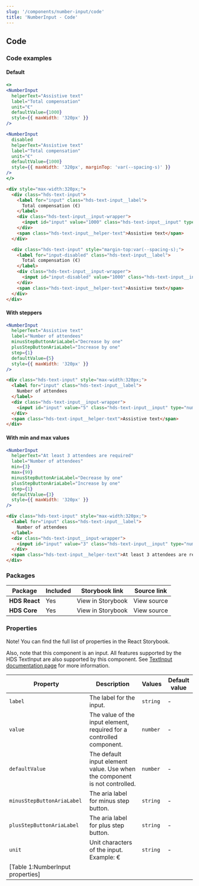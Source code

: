 ```yaml
---
slug: '/components/number-input/code'
title: 'NumberInput - Code'
---
```




## Code

### Code examples 

#### Default
<Playground>


```jsx
<>
<NumberInput
  helperText="Assistive text"
  label="Total compensation"
  unit="€"
  defaultValue={1000}
  style={{ maxWidth: '320px' }}
/>

<NumberInput
  disabled
  helperText="Assistive text"
  label="Total compensation"
  unit="€"
  defaultValue={1000}
  style={{ maxWidth: '320px', marginTop: 'var(--spacing-s)' }}
/>
</>
```

```html
<div style="max-width:320px;">
  <div class="hds-text-input">
    <label for="input" class="hds-text-input__label">
      Total compensation (€)
    </label>
    <div class="hds-text-input__input-wrapper">
      <input id="input" value="1000" class="hds-text-input__input" type="number" placeholder="Placeholder" />
    </div>
    <span class="hds-text-input__helper-text">Assistive text</span>
  </div>

  <div class="hds-text-input" style="margin-top:var(--spacing-s);">
    <label for="input-disabled" class="hds-text-input__label">
      Total compensation (€)
    </label>
    <div class="hds-text-input__input-wrapper">
      <input id="input-disabled" value="1000" class="hds-text-input__input" type="number" placeholder="Placeholder" disabled />
    </div>
    <span class="hds-text-input__helper-text">Assistive text</span>
  </div>
</div>
```

</Playground>

#### With steppers
<Playground>


```jsx
<NumberInput
  helperText="Assistive text"
  label="Number of attendees"
  minusStepButtonAriaLabel="Decrease by one"
  plusStepButtonAriaLabel="Increase by one"
  step={1}
  defaultValue={5}
  style={{ maxWidth: '320px' }}
/>
```

```html
<div class="hds-text-input" style="max-width:320px;">
  <label for="input" class="hds-text-input__label">
    Number of attendees
  </label>
  <div class="hds-text-input__input-wrapper">
    <input id="input" value="5" class="hds-text-input__input" type="number" step="1" placeholder="Placeholder" />
  </div>
  <span class="hds-text-input__helper-text">Assistive text</span>
</div>
```

</Playground>

#### With min and max values
<Playground>


```jsx
<NumberInput
  helperText="At least 3 attendees are required"
  label="Number of attendees"
  min={3}
  max={99}
  minusStepButtonAriaLabel="Decrease by one"
  plusStepButtonAriaLabel="Increase by one"
  step={1}
  defaultValue={3}
  style={{ maxWidth: '320px' }}
/>
```

```html
<div class="hds-text-input" style="max-width:320px;">
  <label for="input" class="hds-text-input__label">
    Number of attendees
  </label>
  <div class="hds-text-input__input-wrapper">
    <input id="input" value="3" class="hds-text-input__input" type="number" step="1" min="3" max="99" placeholder="Placeholder" required />
  </div>
  <span class="hds-text-input__helper-text">At least 3 attendees are required</span>
</div>
```

</Playground>


### Packages
| Package           | Included                      | Storybook link                                                                                                                      | Source link   |
| ----------------- | ----------------------------- | ----------------------------------------------------------------------------------------------------------------------------------- | ------------- |
| **HDS React**     | <IconCheckCircleFill /> Yes   | <Link size="M" external href="/storybook/react/?path=/story/components-notification--default">View in Storybook</Link> | <Link size="M" external href="https://github.com/City-of-Helsinki/helsinki-design-system/tree/master/packages/react/src/components/numberInput">View source</Link> |
| **HDS Core**      | <IconCheckCircleFill /> Yes   | <Link size="M" external href="/storybook/react/?path=/story/components-numberinput--default">View in Storybook</Link> | <Link size="M" external href="https://github.com/City-of-Helsinki/helsinki-design-system/tree/master/packages/core/src/components/number-input">View source</Link> |

### Properties
Note! You can find the full list of properties in the <Link size="M" href="/storybook/react/?path=/story/components-numberinput--default" external>React Storybook.</Link>

Also, note that this component is an input. All features supported by the HDS TextInput are also supported by this component. See [TextInput documentation page](/components/text-input) for more information.

| Property                   | Description                                                                | Values   | Default value |
| -------------------------- | -------------------------------------------------------------------------- | -------- | ------------- |
| `label`                    | The label for the input.                                                   | `string` | -             |
| `value`                    | The value of the input element, required for a controlled component.       | `number` | -             |
| `defaultValue`             | The default input element value. Use when the component is not controlled. | `number` | -             |
| `minusStepButtonAriaLabel` | The aria label for minus step button.                                      | `string` | -             |
| `plusStepButtonAriaLabel`  | The aria label for plus step button.                                       | `string` | -             |
| `unit`                     | Unit characters of the input. Example: €                                   | `string` | -             |
[Table 1:NumberInput properties]|

